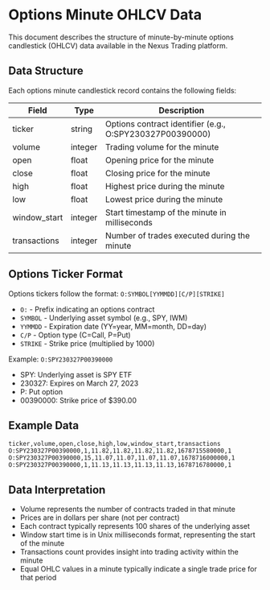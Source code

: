 # Options Minute OHLCV Data

This document describes the structure of minute-by-minute options candlestick (OHLCV) data available in the Nexus Trading platform.

## Data Structure

Each options minute candlestick record contains the following fields:

| Field         | Type    | Description                                           |
|---------------|---------|-------------------------------------------------------|
| ticker        | string  | Options contract identifier (e.g., O:SPY230327P00390000) |
| volume        | integer | Trading volume for the minute                         |
| open          | float   | Opening price for the minute                         |
| close         | float   | Closing price for the minute                         |
| high          | float   | Highest price during the minute                      |
| low           | float   | Lowest price during the minute                       |
| window_start  | integer | Start timestamp of the minute in milliseconds        |
| transactions  | integer | Number of trades executed during the minute          |

## Options Ticker Format

Options tickers follow the format: `O:SYMBOL[YYMMDD][C/P][STRIKE]`
- `O:` - Prefix indicating an options contract
- `SYMBOL` - Underlying asset symbol (e.g., SPY, IWM)
- `YYMMDD` - Expiration date (YY=year, MM=month, DD=day)
- `C/P` - Option type (C=Call, P=Put)
- `STRIKE` - Strike price (multiplied by 1000)

Example: `O:SPY230327P00390000`
- SPY: Underlying asset is SPY ETF
- 230327: Expires on March 27, 2023
- P: Put option
- 00390000: Strike price of $390.00

## Example Data

```csv
ticker,volume,open,close,high,low,window_start,transactions
O:SPY230327P00390000,1,11.82,11.82,11.82,11.82,1678715580000,1
O:SPY230327P00390000,15,11.07,11.07,11.07,11.07,1678716000000,1
O:SPY230327P00390000,1,11.13,11.13,11.13,11.13,1678716780000,1
```

## Data Interpretation

- Volume represents the number of contracts traded in that minute
- Prices are in dollars per share (not per contract)
- Each contract typically represents 100 shares of the underlying asset
- Window start time is in Unix milliseconds format, representing the start of the minute
- Transactions count provides insight into trading activity within the minute
- Equal OHLC values in a minute typically indicate a single trade price for that period
